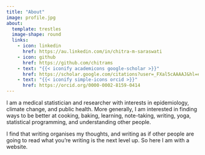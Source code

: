 ```yaml
---
title: "About"
image: profile.jpg
about:
  template: trestles
  image-shape: round
  links:
    - icon: linkedin
      href: https://au.linkedin.com/in/chitra-m-saraswati
    - icon: github
      href: https://github.com/chitrams
    - text: "{{< iconify academicons google-scholar >}}"
      href: https://scholar.google.com/citations?user=_FXal5cAAAAJ&hl=en
    - text: "{{< iconify simple-icons orcid >}}"
      href: https://orcid.org/0000-0002-8159-0414
---
```


I am a medical statistician and researcher with interests in epidemiology, climate change, and public health. More generally, I am interested in finding ways to be better at cooking, baking, learning, note-taking, writing, yoga, statistical programming, and understanding other people.

I find that writing organises my thoughts, and writing as if other people are going to read what you're writing is the next level up. So here I am with a website.

